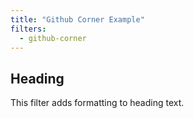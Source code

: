 ```yaml
---
title: "Github Corner Example"
filters:
  - github-corner
---
```


## Heading

This filter adds formatting to heading text.


